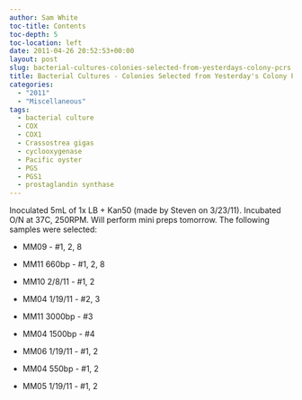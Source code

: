 ```yaml
---
author: Sam White
toc-title: Contents
toc-depth: 5
toc-location: left
date: 2011-04-26 20:52:53+00:00
layout: post
slug: bacterial-cultures-colonies-selected-from-yesterdays-colony-pcrs
title: Bacterial Cultures - Colonies Selected from Yesterday's Colony PCRs
categories:
  - "2011"
  - "Miscellaneous"
tags:
  - bacterial culture
  - COX
  - COX1
  - Crassostrea gigas
  - cyclooxygenase
  - Pacific oyster
  - PGS
  - PGS1
  - prostaglandin synthase
---
```


Inoculated 5mL of 1x LB + Kan50 (made by Steven on 3/23/11). Incubated O/N at 37C, 250RPM. Will perform mini preps tomorrow. The following samples were selected:




    
  * MM09 - #1, 2, 8

    
  * MM11 660bp - #1, 2, 8

    
  * MM10 2/8/11 - #1, 2

    
  * MM04 1/19/11 - #2, 3

    
  * MM11 3000bp - #3

    
  * MM04 1500bp - #4

    
  * MM06 1/19/11 - #1, 2

    
  * MM04 550bp - #1, 2

    
  * MM05 1/19/11 - #1, 2


